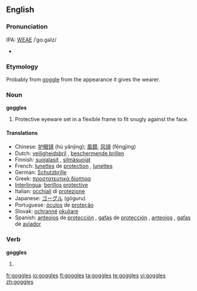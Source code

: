 ==English==

===Pronunciation===
IPA: [[WEAE]] /ˈgɑ.gəlz/
*{{audio|en-us-goggles.ogg|Audio (US)}}

===Etymology===
Probably from [[goggle]] from the appearance it gives the wearer.

===Noun===
'''goggles''' 

# Protective eyeware set in a flexible frame to fit snugly against the face.

====Translations====
*Chinese: [[护眼镜]] (hù yǎnjìng); [[風鏡]], [[风镜]] (fēngjìng)
*Dutch: [[veiligheidsbril]] {{m}}, [[beschermende brillen]] {{m|p}}
*Finnish: [[suojalasit]] {{p}}, [[silmäsuojat]] {{p}}
*French: [[lunettes]] de [[protection]] {{f|p}}, [[lunettes]] {{f|p}}
*German: [[Schutzbrille]] {{f}}
*Greek: [[προστατευτικά δίοπτρα]] {{p}}
*[[Interlingua]]: [[berillos]] [[protective]]
*Italian: [[occhiali]] di [[protezione]] {{m|p}}
*Japanese: [[ゴーグル]] (gōguru)
*Portuguese: [[óculos]] de [[proteção]] {{m|p}}
*Slovak: [[ochranné]] [[okuliare]] {{m|p}}
*Spanish: [[anteojos]] de [[protección]] {{m|p}}, [[gafas]] de [[protección]] {{f|p}}, [[anteojos]] {{m|p}}, [[gafas]] de [[aviador]] {{m|p}}


===Verb===
'''goggles'''

# {{third-person singular of|[[goggle]]}}


[[fr:goggles]]
[[io:goggles]]
[[fi:goggles]]
[[ta:goggles]]
[[te:goggles]]
[[vi:goggles]]
[[zh:goggles]]